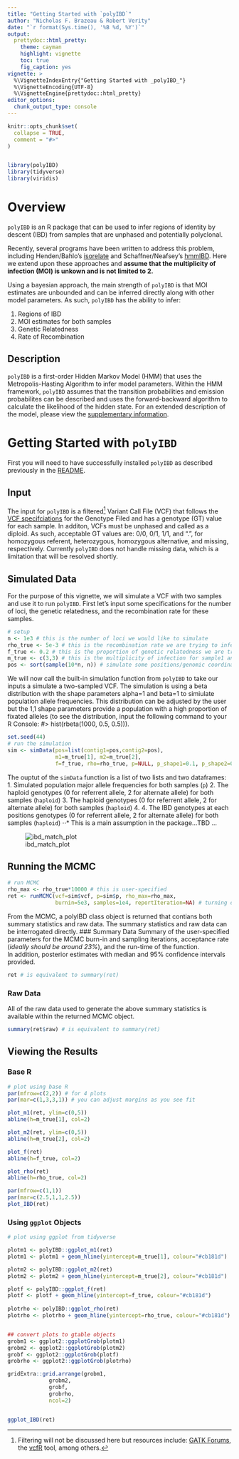 ```yaml
---
title: "Getting Started with `polyIBD`"
author: "Nicholas F. Brazeau & Robert Verity"
date: "`r format(Sys.time(), '%B %d, %Y')`"
output:
  prettydoc::html_pretty:
    theme: cayman
    highlight: vignette
    toc: true
    fig_caption: yes
vignette: >
  %\VignetteIndexEntry{"Getting Started with _polyIBD_"}
  %\VignetteEncoding{UTF-8}
  %\VignetteEngine{prettydoc::html_pretty}
editor_options: 
  chunk_output_type: console
---
```


```r
knitr::opts_chunk$set(
  collapse = TRUE,
  comment = "#>"
)


library(polyIBD)
library(tidyverse)
library(viridis)

```

# Overview 
`polyIBD` is an R package that can be used to infer regions of identity by descent (IBD) from samples that are unphased and potentially polyclonal.   
 
Recently, several programs have been written to address this problem, including Henden/Bahlo's [isorelate](https://github.com/bahlolab/isoRelate) and Schaffner/Neafsey's  [hmmIBD](https://github.com/glipsnort/hmmIBD). Here we extend upon these approaches and **assume that the multiplicity of infection (MOI) is unkown and is not limited to 2.**   

Using a bayesian approach, the main strength of `polyIBD` is that MOI estimates are unbounded and can be inferred directly along with other model parameters. As such, `polyIBD` has the ability to infer:

1.  Regions of IBD
1.  MOI estimates for both samples  
1.  Genetic Relatedness
1.  Rate of Recombination


## Description
`polyIBD` is a first-order Hidden Markov Model (HMM) that uses the Metropolis-Hasting Algorithm to infer model parameters. Within the HMM framework, `polyIBD` assumes that the transition probabilities and emission probabilites can be described and uses the forward-backward algorithm to calculate the likelihood of the hidden state. For an extended description of the model, please view the [supplementary information]().

# Getting Started with `polyIBD` 
First you will need to have successfully installed `polyIBD` as described previously in the [README](https://github.com/nickbrazeau/polyIBD).  

## Input 
The input for `polyIBD` is a filtered^[Filtering will not be discussed here but resources include: [GATK Forums](https://gatkforums.broadinstitute.org/gatk/discussion/2806/howto-apply-hard-filters-to-a-call-set), the [vcfR](https://cran.r-project.org/web/packages/vcfR/vignettes/intro_to_vcfR.html) tool, among others.] Variant Call File (VCF) that follows the [VCF specifciations](https://samtools.github.io/hts-specs/VCFv4.2.pdf) for the Genotype Filed and has a genotype (GT) value for each sample. In additon, VCFs must be unphased and called as a diploid. As such, acceptable GT values are: 0/0, 0/1, 1/1, and ".", for homozygous referent, heterozygous, homozygous alternative, and missing, respectively. Currently `polyIBD` does not handle missing data, which is a limitation that will be resolved shortly. 

## Simulated Data 
For the purpose of this vignette, we will simulate a VCF with two samples and use it to run `polyIBD`. First let's input some specifications for the number of loci, the genetic relatedness, and the recombination rate for these samples. 
```r
# setup
n <- 1e3 # this is the number of loci we would like to simulate
rho_true <- 5e-3 # this is the recombination rate we are trying to infer
f_true <- 0.2 # this is the proportion of genetic relatedness we are trying to infer 
m_true <- c(3,3) # this is the multiplicity of infection for sample1 and sample2, respectfully, that we are trying to infer
pos <- sort(sample(10*n, n)) # simulate some positions/genomic coordinates

```

We will now call the built-in simulation function from `polyIBD` to take our inputs a simulate a two-sampled VCF. The simulation is using a beta distribution with the shape parameters alpha=1 and beta=1 to simiulate population allele frequencies. This distribution can be adjusted by the user but the 1,1 shape parameters provide a population with a high proportion of fixated alleles (to see the distribution, input the following command to your R Console: #> hist(rbeta(1000, 0.5, 0.5))). 

```r
set.seed(44)
# run the simulation 
sim <- simData(pos=list(contig1=pos,contig2=pos), 
               m1=m_true[1], m2=m_true[2], 
               f=f_true, rho=rho_true, p=NULL, p_shape1=0.1, p_shape2=0.1)


```

The ouptut of the `simData` function is a list of two lists and two dataframes:  
1. Simulated population major allele frequencies for both samples (`p`)
2. The haploid genotypes (0 for referrent allele, 2 for alternate allele) for both samples (`haploid`) 
3. The haploid genotypes (0 for referrent allele, 2 for alternate allele) for both samples (`haploid`) 
4. 4. The IBD genotypes at each positions genotypes (0 for referrent allele, 2 for alternate allele) for both samples (`haploid`) 
⋅⋅* This is a main assumption in the package...TBD ...

<p align="center">
![ibd_match_plot](https://github.com/nickbrazeau/polyIBD/figures/IBD_match_sim.png)
</p>


## Running the MCMC 
```r
# run MCMC
rho_max <- rho_true*10000 # this is user-specified
ret <- runMCMC(vcf=sim$vcf, p=sim$p, rho_max=rho_max,
               burnin=5e3, samples=1e4, reportIteration=NA) # turning off report iteration for space
```

From the MCMC, a polyIBD class object is returned that contians both summary statistics and raw data. The summary statistics and raw data can be interrogated directly. 
### Summary Data
Summary of the user-specified parameters for the MCMC burn-in and sampling iterations, acceptance rate (*ideally should be around 23%*), and the run-time of the function.   
In addition, posterior estimates with median and 95% confidence intervals provided. 
```r
ret # is equivalent to summary(ret)

```

### Raw Data
All of the raw data used to generate the above summary statistics is available within the returned MCMC object. 
```r
summary(ret$raw) # is equivalent to summary(ret)

```

## Viewing the Results
### Base R
```r
# plot using base R 
par(mfrow=c(2,2)) # for 4 plots
par(mar=c(1,3,3,1)) # you can adjust margins as you see fit

plot_m1(ret, ylim=c(0,5))
abline(h=m_true[1], col=2)

plot_m2(ret, ylim=c(0,5))
abline(h=m_true[2], col=2)

plot_f(ret)
abline(h=f_true, col=2)

plot_rho(ret)
abline(h=rho_true, col=2)

par(mfrow=c(1,1))
par(mar=c(2.5,1,1,2.5))
plot_IBD(ret)


```

### Using `ggplot` Objects
```r
# plot using ggplot from tidyverse

plotm1 <- polyIBD::ggplot_m1(ret)
plotm1 <- plotm1 + geom_hline(yintercept=m_true[1], colour="#cb181d")

plotm2 <- polyIBD::ggplot_m2(ret)
plotm2 <- plotm2 + geom_hline(yintercept=m_true[2], colour="#cb181d")

plotf <- polyIBD::ggplot_f(ret)
plotf <- plotf + geom_hline(yintercept=f_true, colour="#cb181d")
  
plotrho <- polyIBD::ggplot_rho(ret)
plotrho <- plotrho + geom_hline(yintercept=rho_true, colour="#cb181d")


## convert plots to gtable objects
grobm1 <- ggplot2::ggplotGrob(plotm1)
grobm2 <- ggplot2::ggplotGrob(plotm2)
grobf <- ggplot2::ggplotGrob(plotf)
grobrho <- ggplot2::ggplotGrob(plotrho)

gridExtra::grid.arrange(grobm1,
             grobm2,
             grobf,
             grobrho,
             ncol=2)


ggplot_IBD(ret)

```
